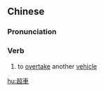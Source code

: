 {{also|超车}}
==Chinese==
{{zh-forms|s=超车}}

===Pronunciation===
{{zh-pron
|m=chāochē
|c=ciu1 ce1
|mn=chhiau-chhia
|cat=v
}}

===Verb===
{{zh-verb}}

# to [[overtake]] another [[vehicle]]
#: {{zh-x|我 '''超''' 了 他 的 '''車'''。|I '''overtook''' his '''car'''.}}

[[hu:超車]]